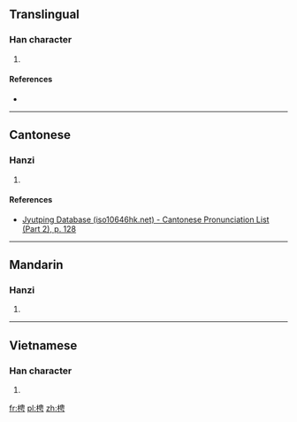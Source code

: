 ==Translingual==

===Han character===
{{Han char|rn=75|rad=木|as=07|sn=11|four=45927|canj=DLWS|ids=⿰木甹}}

# {{defn|Han|sort=木07}}

====References====
* {{Han ref|kx=0530.160|dkj=14877|hdz=21214.060|uh=68AC|ud=26796|bh=D5BB|bd=54715}}

----

==Cantonese==

===Hanzi===
{{yue-hanzi|jyut=[[jing5]]|y=ying5}}

# {{defn|lang=yue|sort=木07}}

====References====
* [http://www.iso10646hk.net/jp/document/download.jsp Jyutping Database (iso10646hk.net) - Cantonese Pronunciation List (Part 2), p. 128]

----

==Mandarin==

===Hanzi===
{{cmn-hanzi|pin=[[yǐng]] ([[ying3]])|wg=ying<sup>3</sup>}}

# {{defn|lang=cmn|sort=木07}}

----

==Vietnamese==

===Han character===
{{vi-readings|rs=木07|hanviet=sến}}

# {{defn|lang=vi|sort=木07}}

[[fr:梬]]
[[pl:梬]]
[[zh:梬]]